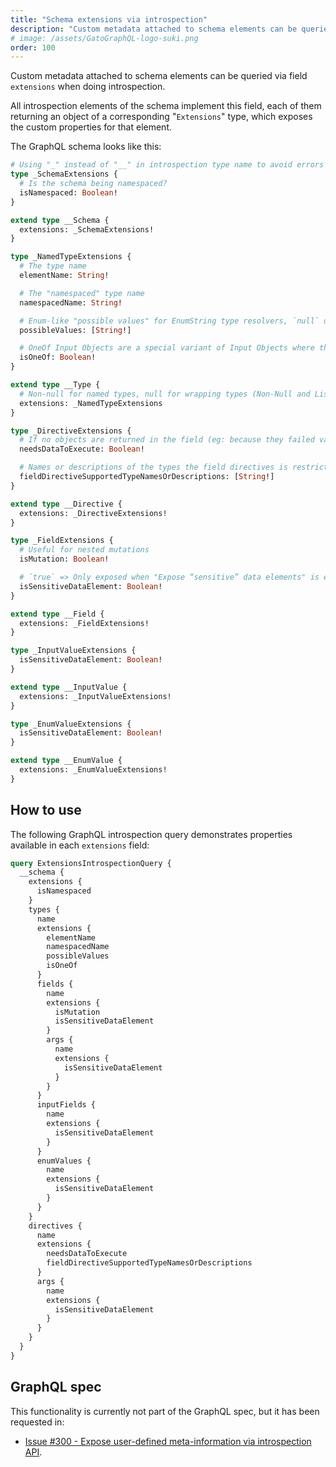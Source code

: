 ```yaml
---
title: "Schema extensions via introspection"
description: "Custom metadata attached to schema elements can be queried via field 'extensions' when doing introspection."
# image: /assets/GatoGraphQL-logo-suki.png
order: 100
---
```


Custom metadata attached to schema elements can be queried via field `extensions` when doing introspection.

All introspection elements of the schema implement this field, each of them returning an object of a corresponding "`Extensions`" type, which exposes the custom properties for that element.

The GraphQL schema looks like this:

```graphql
# Using "_" instead of "__" in introspection type name to avoid errors in graphql-js
type _SchemaExtensions {
  # Is the schema being namespaced?
  isNamespaced: Boolean!
}

extend type __Schema {
  extensions: _SchemaExtensions!
}

type _NamedTypeExtensions {
  # The type name
  elementName: String!

  # The "namespaced" type name
  namespacedName: String!

  # Enum-like "possible values" for EnumString type resolvers, `null` otherwise
  possibleValues: [String!]

  # OneOf Input Objects are a special variant of Input Objects where the type system asserts that exactly one of the fields must be set and non-null, all others being omitted.
  isOneOf: Boolean!
}

extend type __Type {
  # Non-null for named types, null for wrapping types (Non-Null and List)
  extensions: _NamedTypeExtensions
}

type _DirectiveExtensions {
  # If no objects are returned in the field (eg: because they failed validation), does the directive still need to be executed?
  needsDataToExecute: Boolean!

  # Names or descriptions of the types the field directives is restricted to, or `null` if it supports any type (i.e. it defines no restrictions)
  fieldDirectiveSupportedTypeNamesOrDescriptions: [String!]
}

extend type __Directive {
  extensions: _DirectiveExtensions!
}

type _FieldExtensions {
  # Useful for nested mutations
  isMutation: Boolean!

  # `true` => Only exposed when "Expose “sensitive” data elements" is enabled
  isSensitiveDataElement: Boolean!
}

extend type __Field {
  extensions: _FieldExtensions!
}

type _InputValueExtensions {
  isSensitiveDataElement: Boolean!
}

extend type __InputValue {
  extensions: _InputValueExtensions!
}

type _EnumValueExtensions {
  isSensitiveDataElement: Boolean!
}

extend type __EnumValue {
  extensions: _EnumValueExtensions!
}
```

## How to use

The following GraphQL introspection query demonstrates properties available in each `extensions` field:

```graphql
query ExtensionsIntrospectionQuery {
  __schema {
    extensions {
      isNamespaced
    }
    types {
      name
      extensions {
        elementName
        namespacedName
        possibleValues
        isOneOf
      }
      fields {
        name
        extensions {
          isMutation
          isSensitiveDataElement
        }
        args {
          name
          extensions {
            isSensitiveDataElement
          }
        }
      }
      inputFields {
        name
        extensions {
          isSensitiveDataElement
        }
      }
      enumValues {
        name
        extensions {
          isSensitiveDataElement
        }
      }
    }
    directives {
      name
      extensions {
        needsDataToExecute
        fieldDirectiveSupportedTypeNamesOrDescriptions
      }
      args {
        name
        extensions {
          isSensitiveDataElement
        }
      }
    }
  }
}
```

## GraphQL spec

This functionality is currently not part of the GraphQL spec, but it has been requested in:

- <a href="https://github.com/graphql/graphql-spec/issues/300" target="_blank">Issue #300 - Expose user-defined meta-information via introspection API</a>.
